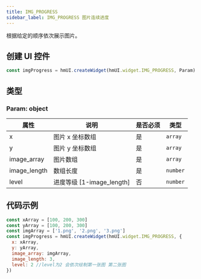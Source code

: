 ```yaml
---
title: IMG_PROGRESS
sidebar_label: IMG_PROGRESS 图片连续进度
---
```


根据给定的顺序依次展示图片。

## 创建 UI 控件

```js
const imgProgress = hmUI.createWidget(hmUI.widget.IMG_PROGRESS, Param)
```

## 类型

### Param: object

| 属性         | 说明                      | 是否必须 | 类型     |
| ------------ | ------------------------- | -------- | -------- |
| x            | 图片 x 坐标数组           | 是       | `array`  |
| y            | 图片 y 坐标数组           | 是       | `array`  |
| image_array  | 图片数组                  | 是       | `array`  |
| image_length | 数组长度                  | 是       | `number` |
| level        | 进度等级 [1-image_length] | 否       | `number` |

## 代码示例

```js
const xArray = [100, 200, 300]
const yArray = [100, 200, 300]
const imgArray = ['1.png', '2.png', '3.png']
const imgProgress = hmUI.createWidget(hmUI.widget.IMG_PROGRESS, {
  x: xArray,
  y: yArray,
  image_array: imgArray,
  image_length: 3,
  level: 2 //level为2 会依次绘制第一张图 第二张图
})
```

